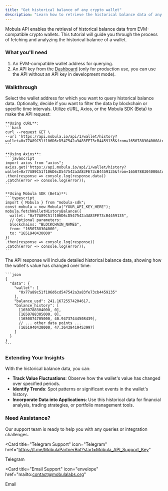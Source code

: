 ```yaml
---
title: "Get historical balance of any crypto wallet"
description: "Learn how to retrieve the historical balance data of any EVM-compatible crypto wallet using the Mobula API. This guide provides a comprehensive walkthrough for accessing past balance records, offering insights into wallet value fluctuations over time."
---
```


Mobula API enables the retrieval of historical balance data from EVM-compatible crypto wallets. This tutorial will guide you through the process of fetching and analyzing the historical balance of a wallet.

### What you'll need

1. An EVM-compatible wallet address for querying.
2. An API key from the [Dashboard](https://admin.mobula.fi) (only for production use, you can use the API without an API key in development mode).

### Walkthrough

<Steps>
  <Step title="Prepare Your Query">
    Select the wallet address for which you want to query historical balance data. Optionally, decide if you want to filter the data by blockchain or specific time intervals.
  </Step>

  <Step title="Execute the API Call">
    Utilize cURL, Axios, or the Mobula SDK (Beta) to make the API request:

    **Using cURL**:
    ```bash
    curl --request GET \
    --url 'https://api.mobula.io/api/1/wallet/history?wallet=0x77A89C51f106D6cD547542a3A83FE73cB4459135&from=1650788304000&to=1651940430000'
    ```

    **Using Axios**:
    ```javascript
    import axios from "axios";
    axios.get('https://api.mobula.io/api/1/wallet/history?wallet=0x77A89C51f106D6cD547542a3A83FE73cB4459135&from=1650788304000&to=1651940430000')
    .then(response => console.log(response.data))
    .catch(error => console.log(error));
    ```

    **Using Mobula SDK (Beta)**:
    ```typescript
    import { Mobula } from "mobula-sdk";
    const mobula = new Mobula("YOUR_API_KEY_HERE");
    mobula.fetchWalletHistoryBalance({
      wallet: "0x77A89C51f106D6cD547542a3A83FE73cB4459135",
      // Optional parameters:
      blockchains: "BLOCKCHAIN_NAMES",
      from: "1650788304000",
      to: "1651940430000"
    })
    .then(response => console.log(response))
    .catch(error => console.log(error));
    ```

  </Step>

  <Step title="Review the Response">
    The API response will include detailed historical balance data, showing how the wallet's value has changed over time:

    ```json
    {
      "data": {
        "wallet": [
          "0x77a89c51f106d6cd547542a3a83fe73cb4459135"
        ],
        "balance_usd": 241.16725574204617,
        "balance_history": [
          [1650788304000, 0],
          [1650788305000, 0],
          [1650874705000, 40.94737444508439],
          // ... other data points ...
          [1651940430000, 47.36438419453997]
        ]
      }
    }
    ```

  </Step>
</Steps>

### Extending Your Insights

With the historical balance data, you can:

- **Track Value Fluctuations**: Observe how the wallet's value has changed over specified periods.
- **Identify Trends**: Spot patterns or significant events in the wallet's history.
- **Incorporate Data into Applications**: Use this historical data for financial analysis, trading strategies, or portfolio management tools.

### Need Assistance?

Our support team is ready to help you with any queries or integration challenges.

<CardGroup>

<Card
  title="Telegram Support"
  icon="Telegram"
  href="https://t.me/MobulaPartnerBot?start=Mobula_API_Support_Key"
>
  Telegram
</Card>

<Card
  title="Email Support"
  icon="envelope"
  href="mailto:contact@mobulalabs.org"
>
  Email
</Card>

</CardGroup>

